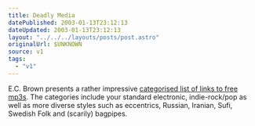 ```yaml
---
title: Deadly Media
datePublished: 2003-01-13T23:12:13
dateUpdated: 2003-01-13T23:12:13
layout: "../../../layouts/posts/post.astro"
originalUrl: $UNKNOWN
source: v1
tags:
  - "v1"
---
```


E.C. Brown presents a rather impressive [categorised list of links to free mp3s][1]. The categories include your standard electronic, indie-rock/pop as well as more diverse styles such as eccentrics, Russian, Iranian, Sufi, Swedish Folk and (scarily) bagpipes.

[1]: http://www.kittyspit.net/erik/mp3/linkpage.html "EC Brown: MP3 links archive"
